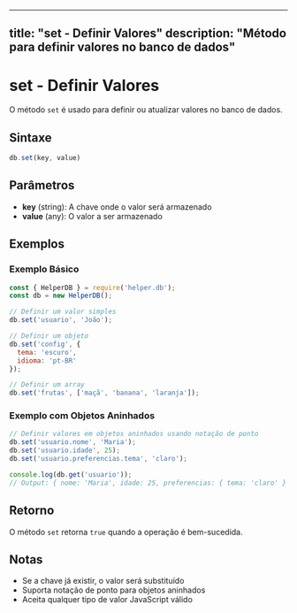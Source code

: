 
---
title: "set - Definir Valores"
description: "Método para definir valores no banco de dados"
---

# set - Definir Valores

O método `set` é usado para definir ou atualizar valores no banco de dados.

## Sintaxe

```javascript
db.set(key, value)
```

## Parâmetros

- **key** (string): A chave onde o valor será armazenado
- **value** (any): O valor a ser armazenado

## Exemplos

### Exemplo Básico

```javascript
const { HelperDB } = require('helper.db');
const db = new HelperDB();

// Definir um valor simples
db.set('usuario', 'João');

// Definir um objeto
db.set('config', {
  tema: 'escuro',
  idioma: 'pt-BR'
});

// Definir um array
db.set('frutas', ['maçã', 'banana', 'laranja']);
```

### Exemplo com Objetos Aninhados

```javascript
// Definir valores em objetos aninhados usando notação de ponto
db.set('usuario.nome', 'Maria');
db.set('usuario.idade', 25);
db.set('usuario.preferencias.tema', 'claro');

console.log(db.get('usuario'));
// Output: { nome: 'Maria', idade: 25, preferencias: { tema: 'claro' } }
```

## Retorno

O método `set` retorna `true` quando a operação é bem-sucedida.

## Notas

- Se a chave já existir, o valor será substituído
- Suporta notação de ponto para objetos aninhados
- Aceita qualquer tipo de valor JavaScript válido
